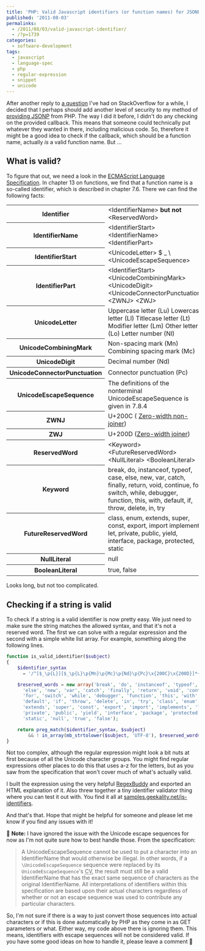 ---
title: 'PHP: Valid Javascript identifiers (or function names) for JSONP'
published: '2011-08-03'
permalinks:
  - /2011/08/03/valid-javascript-identifier/
  - /?p=1739
categories:
  - software-development
tags:
  - javascript
  - language-spec
  - php
  - regular-expression
  - snippet
  - unicode
---

After another reply to <a href="http://stackoverflow.com/a/6892827/39321" title="PHP: Is this safe for providing JSONP?">a question</a> I've had on StackOverflow for a while, I decided that I perhaps should add another level of security to my method of <a href="/?p=1021" title="How to easily provide JSON and JSONP">providing JSONP</a> from PHP. The way I did it before, I didn't do any checking on the provided callback. This means that someone could technically put whatever they wanted in there, including malicious code. So, therefore it might be a good idea to check if the callback, which should be a function name, actually _is_ a valid function name. But ...

## What is valid?

To figure that out, we need a look in the <a href="http://www.ecma-international.org/publications/files/ECMA-ST/Ecma-262.pdf" title="ECMA-262, 5.1 Edition / June 2011">ECMAScript Language Specification</a>. In chapter 13 on functions, we find that a function name is a so-called identifier, which is described in chapter 7.6. There we can find the following facts:

<table>
  <tbody>
    <tr>
      <th scope="row">Identifier</th>
      <td>
        &lt;IdentifierName&gt; <strong>but not</strong> &lt;ReservedWord&gt;
      </td>
    </tr>
    <tr>
      <th scope="row">IdentifierName</th>
      <td>
        &lt;IdentifierStart&gt; &lt;IdentifierName&gt; &lt;IdentifierPart&gt;
      </td>
    </tr>
    <tr>
      <th scope="row">IdentifierStart</th>
      <td>&lt;UnicodeLetter&gt; $ _ \ &lt;UnicodeEscapeSequence&gt;</td>
    </tr>
    <tr>
      <th scope="row">IdentifierPart</th>
      <td>
        &lt;IdentifierStart&gt; &lt;UnicodeCombiningMark&gt;
        &lt;UnicodeDigit&gt; &lt;UnicodeConnectorPunctuation&gt; &lt;ZWNJ&gt;
        &lt;ZWJ&gt;
      </td>
    </tr>
    <tr>
      <th scope="row">UnicodeLetter</th>
      <td>
        Uppercase letter (Lu) Lowercase letter (Ll) Titlecase letter (Lt)
        Modifier letter (Lm) Other letter (Lo) Letter number (Nl)
      </td>
    </tr>
    <tr>
      <th scope="row">UnicodeCombiningMark</th>
      <td>Non-spacing mark (Mn) Combining spacing mark (Mc)</td>
    </tr>
    <tr>
      <th scope="row">UnicodeDigit</th>
      <td>Decimal number (Nd)</td>
    </tr>
    <tr>
      <th scope="row">UnicodeConnectorPunctuation</th>
      <td>Connector punctuation (Pc)</td>
    </tr>
    <tr>
      <th scope="row">UnicodeEscapeSequence</th>
      <td>
        The definitions of the nonterminal UnicodeEscapeSequence is given in
        7.8.4
      </td>
    </tr>
    <tr>
      <th scope="row">ZWNJ</th>
      <td>
        U+200C (
        <a href="http://en.wikipedia.org/wiki/ZWNJ">Zero-width non-joiner</a>)
      </td>
    </tr>
    <tr>
      <th scope="row">ZWJ</th>
      <td>
        U+200D (<a href="http://en.wikipedia.org/wiki/ZWJ">Zero-width joiner</a>)
      </td>
    </tr>
    <tr>
      <th scope="row">ReservedWord</th>
      <td>
        &lt;Keyword&gt; &lt;FutureReservedWord&gt; &lt;NullLiteral&gt;
        &lt;BooleanLiteral&gt;
      </td>
    </tr>
    <tr>
      <th scope="row">Keyword</th>
      <td>
        break, do, instanceof, typeof, case, else, new, var, catch, finally,
        return, void, continue, for, switch, while, debugger, function, this,
        with, default, if, throw, delete, in, try
      </td>
    </tr>
    <tr>
      <th scope="row">FutureReservedWord</th>
      <td>
        class, enum, extends, super, const, export, import implements, let,
        private, public, yield, interface, package, protected, static
      </td>
    </tr>
    <tr>
      <th scope="row">NullLiteral</th>
      <td>null</td>
    </tr>
    <tr>
      <th scope="row">BooleanLiteral</th>
      <td>true, false</td>
    </tr>
  </tbody>
</table>

Looks long, but not too complicated.

## Checking if a string is valid

To check if a string is a valid identifier is now pretty easy. We just need to make sure the string matches the allowed syntax, and that it's not a reserved word. The first we can solve with a regular expression and the second with a simple white list array. For example, something along the following lines.

```php
function is_valid_identifier($subject)
{
    $identifier_syntax
      = '/^[$_\p{L}][$_\p{L}\p{Mn}\p{Mc}\p{Nd}\p{Pc}\x{200C}\x{200D}]*+$/u';

    $reserved_words = new array('break', 'do', 'instanceof', 'typeof', 'case',
      'else', 'new', 'var', 'catch', 'finally', 'return', 'void', 'continue',
      'for', 'switch', 'while', 'debugger', 'function', 'this', 'with',
      'default', 'if', 'throw', 'delete', 'in', 'try', 'class', 'enum',
      'extends', 'super', 'const', 'export', 'import', 'implements', 'let',
      'private', 'public', 'yield', 'interface', 'package', 'protected',
      'static', 'null', 'true', 'false');

    return preg_match($identifier_syntax, $subject)
        && ! in_array(mb_strtolower($subject, 'UTF-8'), $reserved_words);
}
```

Not too complex, although the regular expression might look a bit nuts at first because of all the Unicode character groups. You might find regular expressions other places to do this that uses a-z for the letters, but as you saw from the specification that won't cover much of what's actually valid.

I built the expression using the very helpful <a href="http://www.regexbuddy.com/">RegexBuddy</a> and exported an HTML explanation of it. Also threw together a tiny identifier validator thing where you can test it out with. You find it all at <a href="http://samples.geekality.net/js-identifiers/">samples.geekality.net/js-identifiers</a>.

And that's that. Hope that might be helpful for someone and please let me know if you find any issues with it!

📝 **Note:** I have ignored the issue with the Unicode escape sequences
for now as I'm not quite sure how to best handle those. From the
specification:

> A UnicodeEscapeSequence cannot be used to put a character into an
> IdentifierName that would otherwise be illegal. In other words, if a
> `\UnicodeEscapeSequence` sequence were replaced by
> its `UnicodeEscapeSequence`'s <abbr title="Character Value">CV</abbr>, the
> result must still be a valid
> IdentifierName that has the exact same sequence of characters as the
> original IdentifierName. All interpretations of identifiers within this
> specification are based upon their actual characters regardless of whether
> or not an escape sequence was used to contribute any particular characters.

So, I'm not sure if there is a way to just convert those sequences into actual
characters or if this is done automatically by PHP as they come in as GET
parameters or what. Either way, my code above there is ignoring them. This
means, identifiers with escape sequences will not be considered valid. If you
have some good ideas on how to handle it, please leave a comment 🙂
